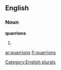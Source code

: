 ==English==

===Noun===
'''quarrions'''

# {{plural of|[[quarrion]]}}

[[Category:English plurals]]

[[ar:quarrions]]
[[fr:quarrions]]